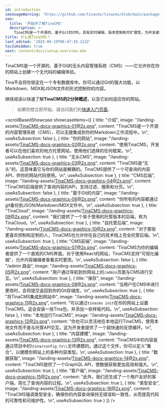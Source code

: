 ```yaml
---
id: introduction
cmsUsageWarning: 'https://github.com/tinacms/tinacms/blob/main/packages/tinacms/README.md'
seo:
  title: '开始并了解TinaCMS'
  description: >-
    TinaCMS是一个开源的、基于Git的CMS，具有实时编辑、版本控制和可扩展性，为开发者和内容创作者提供支持。
title: 什么是TinaCMS？
last_edited: '2025-06-19T06:47:19.122Z'
tocIsHidden: true
next: content/docs/setup-overview.mdx
---
```


TinaCMS是一个开源的、基于Git的无头内容管理系统（CMS）——它允许你在你的网站上创建一个无代码的编辑体验。

Tina不会将你锁定在一个专有数据库中。你可以通过Git的强大功能，以Markdown、MDX和JSON文件的形式控制你的内容。

继续阅读以快速了解**TinaCMS的2分钟概述**，以及它如何适应你的网站。

> 如果你想立即开始，请访问我们的[快速入门页面](/zh/docs/setup-overview/)。

<scrollBasedShowcase
  showcaseItems={[
    {
      title: "介绍",
      image: "/landing-assets/TinaCMS-docs-graphics-01@2x.png",
      content:
        "TinaCMS是一个开源的内容管理系统（CMS），可以无缝集成到你的Markdown工作流程中。\n",
      useAsSubsection: false
    },
    {
      title: "你的网站",
      image: "/landing-assets/TinaCMS-docs-graphics-02@2x.png",
      content:
        "使用TinaCMS，开发者可以在他们喜欢的地方托管网站，使用他们选择的任何框架。\n",
      useAsSubsection: true
    },
    {
      title: "无头CMS",
      image: "/landing-assets/TinaCMS-docs-graphics-03@2x.png",
      content:
        "TinaCMS是“无头”的，这意味着它与你的网站是解耦的。TinaCMS提供了一个可查询的内容API，供你的网站代码使用。\n",
      useAsSubsection: true
    },
    {
      title: "CMS后端",
      image: "/landing-assets/TinaCMS-docs-graphics-04@2x.png",
      content:
        "TinaCMS后端提供了查询内容的API，支持过滤、搜索和分页。\n",
      useAsSubsection: false
    },
    {
      title: "基于Git的内容",
      image: "/landing-assets/TinaCMS-docs-graphics-06@2x.png",
      content:
        "你所有的内容都通过git备份到JSON/Markdown/MDX文件中。\n",
      useAsSubsection: true
    },
    {
      title: "TinaCloud",
      image: "/landing-assets/TinaCMS-docs-graphics-09@2x.png",
      content:
        "我们提供了一个易于使用的托管版本的后端，称为TinaCloud。\n",
      useAsSubsection: true
    },
    {
      title: "自托管后端",
      image: "/landing-assets/TinaCMS-docs-graphics-10@2x.png",
      content:
        "对于那些更喜欢控制和定制的人，TinaCMS也允许你在自己的技术栈上完全托管后端。\n",
      useAsSubsection: true
    },
    {
      title: "CMS前端",
      image: "/landing-assets/TinaCMS-docs-graphics-07@2x.png",
      content:
        'TinaCMS为你的编辑者提供了一个直观的CMS界面。对于使用React的网站，TinaCMS支持“可视化编辑”，允许内容编辑者查看实时更改。\n',
      useAsSubsection: false
    },
    {
      title: "/admin 路由",
      image: "/landing-assets/TinaCMS-docs-graphics-05@2x.png",
      content:
        "用户通过导航到你网站上的`/admin`页面与CMS进行交互。\n",
      useAsSubsection: true
    },
    {
      title: "保存",
      image: "/landing-assets/TinaCMS-docs-graphics-08@2x.png",
      content:
        "当用户在CMS中进行更改时，会将提交返回到你的Git存储库。\n",
      useAsSubsection: true
    },
    {
      title: "将TinaCMS集成到网站中",
      image: "/landing-assets/TinaCMS-docs-graphics-11@2x.png",
      content:
        "可以通过`tinacms init`在你的网站上设置TinaCMS。这会安装一些Tina包，并添加一些样板代码。\n",
      useAsSubsection: false
    },
    {
      title: "本地运行TinaCMS",
      image: "/landing-assets/TinaCMS-docs-graphics-12@2x.png",
      content:
        "你也可以灵活地在本地运行TinaCMS，使用本地文件而不是与托管API交互。这为开发者提供了一个超快速的反馈循环。\n",
      useAsSubsection: true
    },
    {
      title: "内容建模",
      image: "/landing-assets/TinaCMS-docs-graphics-13@2x.png",
      content:
        'TinaCMS中的内容是通过项目中的\\`tina/config.ts\\`文件建模的。通过这个文件，你可以定义“集合”，以建模你网站上的各种内容类型。\n',
      useAsSubsection: true
    },
    {
      title: "数据获取",
      image: "/landing-assets/TinaCMS-docs-graphics-14@2x.png",
      content:
        "TinaCMS提供了一个GraphQL API，使数据获取更加高效和强大。\n",
      useAsSubsection: true
    },
    {
      title: "客户端",
      image: "/landing-assets/TinaCMS-docs-graphics-15@2x.png",
      content:
        "此外，我们还生成了一个用户友好的客户端，简化了查询内容的过程。\n",
      useAsSubsection: true
    },
    {
      title: "类型安全",
      image: "/landing-assets/TinaCMS-docs-graphics-16@2x.png",
      content:
        "TinaCMS强调类型安全，确保你的内容查询保持无错误和一致性，从而提高代码的可靠性和可维护性。\n",
      useAsSubsection: true
    }
  ]}
/>